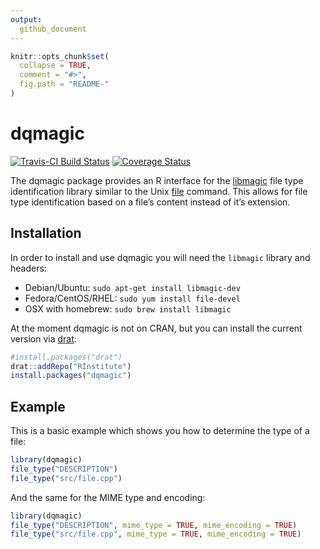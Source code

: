 ```yaml
---
output:
  github_document
---
```


<!-- README.md is generated from README.Rmd. Please edit that file -->

```r
knitr::opts_chunk$set(
  collapse = TRUE,
  comment = "#>",
  fig.path = "README-"
)
```

# dqmagic

[![Travis-CI Build Status](https://travis-ci.org/RInstitute/dqmagic.svg?branch=master)](https://travis-ci.org/RInstitute/dqmagic)
[![Coverage Status](https://img.shields.io/codecov/c/github/RInstitute/dqmagic/master.svg)](https://codecov.io/github/RInstitute/dqmagic?branch=master)

The dqmagic package provides an R interface for the [libmagic](https://linux.die.net/man/3/libmagic)
file type identification library similar to the Unix [file](https://linux.die.net/man/1/file)
command. This allows for file type identification based on a file's content instead of it's extension.

## Installation

In order to install and use dqmagic you will need the `libmagic` library and headers:

* Debian/Ubuntu: `sudo apt-get install libmagic-dev`
* Fedora/CentOS/RHEL: `sudo yum install file-devel`
* OSX with homebrew: `sudo brew install libmagic`

At the moment dqmagic is not on CRAN, but you can install the current version
via [drat](https://cran.r-project.org/package=drat):

```r
#install.packages("drat")
drat::addRepo("RInstitute")
install.packages("dqmagic")
```

## Example

This is a basic example which shows you how to determine the type of a file:

```r
library(dqmagic)
file_type("DESCRIPTION")
file_type("src/file.cpp")
```

And the same for the MIME type and encoding:

```r
library(dqmagic)
file_type("DESCRIPTION", mime_type = TRUE, mime_encoding = TRUE)
file_type("src/file.cpp", mime_type = TRUE, mime_encoding = TRUE)
```
